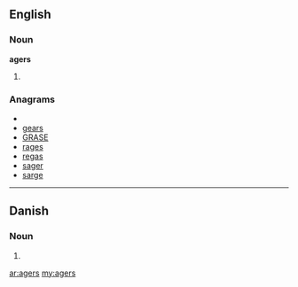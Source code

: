 ==English==
===Noun===
'''agers'''
#{{plural of|[[ager]]}}

===Anagrams===
* {{alphagram|aegrs}}
* [[gears#English|gears]]
* [[GRASE#English|GRASE]]
* [[rages#English|rages]]
* [[regas#English|regas]]
* [[sager#English|sager]]
* [[sarge#English|sarge]]


----

==Danish==

===Noun===
{{infl|da|noun form|g=c}}

# {{form of|genitive singular indefinite|ager|lang=Danish}}

[[ar:agers]]
[[my:agers]]